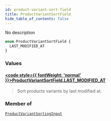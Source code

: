 ```yaml
---
id: product-variant-sort-field
title: ProductVariantSortField
hide_table_of_contents: false
---
```








No description

```graphql
enum ProductVariantSortField {
  LAST_MODIFIED_AT
}
```


### Values

#### [<code style={{ fontWeight: 'normal' }}>ProductVariantSortField.<b>LAST_MODIFIED_AT</b></code>](#) 
> Sort products variants by last modified at.
> 



### Member of

[`ProductVariantSortingInput`](../../../developer/api-reference/inputs/product-variant-sorting-input)  <Badge class="secondary" text="input"/>



